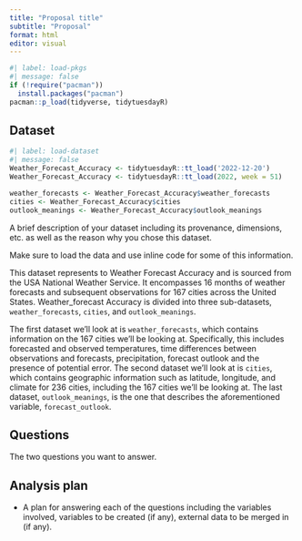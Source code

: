 ```yaml
---
title: "Proposal title"
subtitle: "Proposal"
format: html
editor: visual
---
```


```r
#| label: load-pkgs
#| message: false
if (!require("pacman"))
  install.packages("pacman")
pacman::p_load(tidyverse, tidytuesdayR)
```

## Dataset

```r
#| label: load-dataset
#| message: false
Weather_Forecast_Accuracy <- tidytuesdayR::tt_load('2022-12-20')
Weather_Forecast_Accuracy <- tidytuesdayR::tt_load(2022, week = 51)

weather_forecasts <- Weather_Forecast_Accuracy$weather_forecasts
cities <- Weather_Forecast_Accuracy$cities
outlook_meanings <- Weather_Forecast_Accuracy$outlook_meanings
```

A brief description of your dataset including its provenance, dimensions, etc. as well as the reason why you chose this dataset.

Make sure to load the data and use inline code for some of this information.

This dataset represents to Weather Forecast Accuracy and is sourced from the USA National Weather Service. It encompasses 16 months of weather forecasts and subsequent observations for 167 cities across the United States. Weather_forecast Accuracy is divided into three sub-datasets, `weather_forecasts`, `cities`, and `outlook_meanings`.

The first dataset we'll look at is `weather_forecasts`, which contains information on the 167 cities we'll be looking at. Specifically, this includes forecasted and observed temperatures, time differences between observations and forecasts, precipitation, forecast outlook and the presence of potential error. The second dataset we'll look at is `cities`, which contains geographic information such as latitude, longitude, and climate for 236 cities, including the 167 cities we'll be looking at. The last dataset, `outlook_meanings`, is the one that describes the aforementioned variable, `forecast_outlook`.

## Questions

The two questions you want to answer.

## Analysis plan

-   A plan for answering each of the questions including the variables involved, variables to be created (if any), external data to be merged in (if any).
